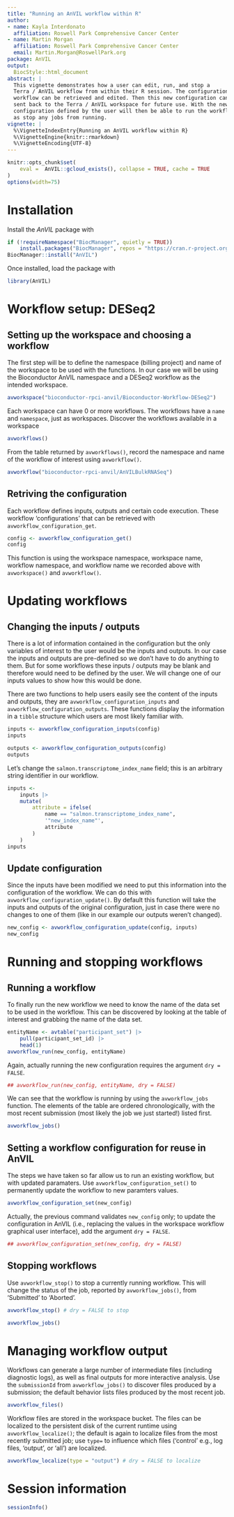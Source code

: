 ```yaml
---
title: "Running an AnVIL workflow within R"
author:
- name: Kayla Interdonato
  affiliation: Roswell Park Comprehensive Cancer Center
- name: Martin Morgan
  affiliation: Roswell Park Comprehensive Cancer Center
  email: Martin.Morgan@RoswellPark.org
package: AnVIL
output:
  BiocStyle::html_document
abstract: |
  This vignette demonstrates how a user can edit, run, and stop a
  Terra / AnVIL workflow from within their R session. The configuration of the
  workflow can be retrieved and edited. Then this new configuration can be
  sent back to the Terra / AnVIL workspace for future use. With the new
  configuration defined by the user will then be able to run the workflow as well
  as stop any jobs from running.
vignette: |
  %\VignetteIndexEntry{Running an AnVIL workflow within R}
  %\VignetteEngine{knitr::rmarkdown}
  %\VignetteEncoding{UTF-8}
---
```


```r
knitr::opts_chunk$set(
    eval =  AnVIL::gcloud_exists(), collapse = TRUE, cache = TRUE
)
options(width=75)
```

# Installation

Install the _AnVIL_ package with

```r
if (!requireNamespace("BiocManager", quietly = TRUE))
    install.packages("BiocManager", repos = "https://cran.r-project.org")
BiocManager::install("AnVIL")
```

Once installed, load the package with

```r
library(AnVIL)
```

# Workflow setup: DESeq2

## Setting up the workspace and choosing a workflow

The first step will be to define the namespace (billing project) and
name of the workspace to be used with the functions. In our case we
will be using the Bioconductor AnVIL namespace and a DESeq2 workflow
as the intended workspace.

```r
avworkspace("bioconductor-rpci-anvil/Bioconductor-Workflow-DESeq2")
```

Each workspace can have 0 or more workflows. The workflows have a
`name` and `namespace`, just as workspaces. Discover the workflows
available in a workspace

```r
avworkflows()
```

From the table returned by `avworkflows()`, record the namespace and
name of the workflow of interest using `avworkflow()`.

```r
avworkflow("bioconductor-rpci-anvil/AnVILBulkRNASeq")
```

## Retriving the configuration

Each workflow defines inputs, outputs and certain code
execution. These workflow 'configurations' that can be retrieved with
`avworkflow_configuration_get`.

```r
config <- avworkflow_configuration_get()
config
```

This function is using the workspace namespace, workspace name,
workflow namespace, and workflow name we recorded above with
`avworkspace()` and `avworkflow()`.

# Updating workflows

## Changing the inputs / outputs

There is a lot of information contained in the configuration but the
only variables of interest to the user would be the inputs and
outputs. In our case the inputs and outputs are pre-defined so we
don't have to do anything to them.  But for some workflows these
inputs / outputs may be blank and therefore would need to be defined
by the user. We will change one of our inputs values to show how this
would be done.

There are two functions to help users easily see the content of the
inputs and outputs, they are `avworkflow_configuration_inputs` and
`avworkflow_configuration_outputs`. These functions display the
information in a `tibble` structure which users are most likely
familiar with.

```r
inputs <- avworkflow_configuration_inputs(config)
inputs

outputs <- avworkflow_configuration_outputs(config)
outputs
```

Let's change the `salmon.transcriptome_index_name` field; this is an
arbitrary string identifier in our workflow.

```r
inputs <-
    inputs |>
    mutate(
        attribute = ifelse(
            name == "salmon.transcriptome_index_name",
            '"new_index_name"',
            attribute
        )
    )
inputs
```

## Update configuration

Since the inputs have been modified we need to put this information into
the configuration of the workflow. We can do this with
`avworkflow_configuration_update()`. By default this function will take the
inputs and outputs of the original configuration, just in case there were no
changes to one of them (like in our example our outputs weren't changed).

```r
new_config <- avworkflow_configuration_update(config, inputs)
new_config
```

# Running and stopping workflows

## Running a workflow

To finally run the new workflow we need to know the name of the data set to be
used in the workflow. This can be discovered by looking at the table of
interest and grabbing the name of the data set.

```r
entityName <- avtable("participant_set") |>
    pull(participant_set_id) |>
    head(1)
avworkflow_run(new_config, entityName)
```

Again, actually running the new configuration requires the argument
`dry = FALSE`.

```r
## avworkflow_run(new_config, entityName, dry = FALSE)
```

We can see that the workflow is running by using the `avworkflow_jobs`
function. The elements of the table are ordered chronologically, with
the most recent submission (most likely the job we just started!)
listed first.

```r
avworkflow_jobs()
```

## Setting a workflow configuration for reuse in AnVIL

The steps we have taken so far allow us to run an existing workflow,
but with updated paramaters. Use `avworkflow_configuration_set()` to
permanently update the workflow to new paramters values.


```r
avworkflow_configuration_set(new_config)
```

Actually, the previous command validates `new_config` only; to update
the configuration in AnVIL (i.e., replacing the values in the
workspace workflow graphical user interface), add the argument `dry = FALSE`.

```r
## avworkflow_configuration_set(new_config, dry = FALSE)
```

## Stopping workflows

Use `avworkflow_stop()` to stop a currently running workflow. This
will change the status of the job, reported by `avworkflow_jobs()`,
from 'Submitted' to 'Aborted'.

```r
avworkflow_stop() # dry = FALSE to stop

avworkflow_jobs()
```

# Managing workflow output

Workflows can generate a large number of intermediate files (including
diagnostic logs), as well as final outputs for more interactive
analysis. Use the `submissionId` from `avworkflow_jobs()` to discover
files produced by a submission; the default behavior lists files
produced by the most recent job.

```r
avworkflow_files()
```

Workflow files are stored in the workspace bucket. The files can be
localized to the persistent disk of the current runtime using
`avworkflow_localize()`; the default is again to localize files from
the most recently submitted job; use `type=` to influence which files
('control' e.g., log files, 'output', or 'all') are localized.

```r
avworkflow_localize(type = "output") # dry = FALSE to localize
```

# Session information

```r
sessionInfo()
```
